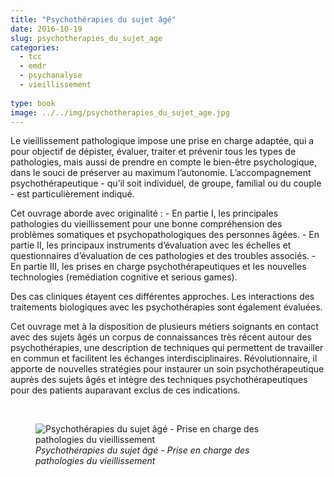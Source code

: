 ```yaml
---
title: "Psychothérapies du sujet âgé"
date: 2016-10-19
slug: psychotherapies_du_sujet_age
categories:
  - tcc
  - emdr
  - psychanalyse
  - vieillissement
  
type: book
image: ../../img/psychotherapies_du_sujet_age.jpg
---
```


Le vieillissement pathologique impose une prise en charge adaptée, qui a pour objectif de dépister, évaluer, traiter et prévenir tous les types de pathologies, mais aussi de prendre en compte le bien-être psychologique, dans le souci de préserver au maximum l'autonomie.
L'accompagnement psychothérapeutique - qu'il soit individuel, de groupe, familial ou du couple - est particulièrement indiqué.

Cet ouvrage aborde avec originalité :
- En partie I, les principales pathologies du vieillissement pour une bonne compréhension des problèmes somatiques et psychopathologiques des personnes âgées.
- En partie II, les principaux instruments d'évaluation avec les échelles et questionnaires d'évaluation de ces pathologies et des troubles associés.
- En partie III, les prises en charge psychothérapeutiques et les nouvelles technologies (remédiation cognitive et serious games).

Des cas cliniques étayent ces différentes approches.
Les interactions des traitements biologiques avec les psychothérapies sont également évaluées.

Cet ouvrage met à la disposition de plusieurs métiers soignants en contact avec des sujets âgés un corpus de connaissances très récent autour des psychothérapies, une description de techniques qui permettent de travailler en commun et facilitent les échanges interdisciplinaires.
Révolutionnaire, il apporte de nouvelles stratégies pour instaurer un soin psychothérapeutique auprès des sujets âgés et intègre des techniques psychothérapeutiques pour des patients auparavant exclus de ces indications.

<br>

![_Psychothérapies du sujet âgé - Prise en charge des pathologies du vieillissement_](../../img/psychotherapies_du_sujet_age.jpg)
